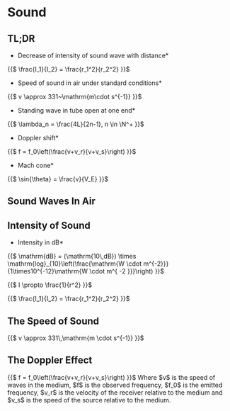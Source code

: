 = Sound =

== TL;DR ==

*Decrease of intensity of sound wave with distance*
{{$
\frac{I_1}{I_2} = \frac{r_1^2}{r_2^2}
}}$

*Speed of sound in air under standard conditions*
{{$
v \approx 331~\mathrm{m\cdot s^{-1}}
}}$

*Standing wave in tube open at one end*
{{$
\lambda_n = \frac{4L}{2n-1}, n \in \N^+
}}$

*Doppler shift*
{{$
f = f_0\left(\frac{v+v_r}{v+v_s}\right)
}}$
{{local:../FY0001/Doppler Shift.png}}

*Mach cone*
{{$
\sin{\theta} = \frac{v}{V_E}
}}$


== Sound Waves In Air ==

== Intensity of Sound ==

*Intensity in dB*
{{$
\mathrm{dB} = (\mathrm{10\,dB}) \times \mathrm{log}_{10}\left(\frac{\mathrm{W \cdot m^{-2}}}{1\times10^{-12}\mathrm{W \cdot m^{ -2 }}}\right)
}}$

{{$
I \propto \frac{1}{r^2}
}}$

{{$
\frac{I_1}{I_2} = \frac{r_1^2}{r_2^2}
}}$

== The Speed of Sound ==

{{$
v \approx 331\,\mathrm{m \cdot s^{-1}}
}}$

== The Doppler Effect ==

{{$
f = f_0\left(\frac{v+v_r}{v+v_s}\right)
}}$
Where $v$ is the speed of waves in the medium, $f$ is the observed frequency, $f_0$ is the emitted frequency,
$v_r$ is the velocity of the receiver relative to the medium and $v_s$ is the speed of the source relative to the medium.
